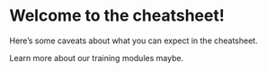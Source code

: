 # Welcome to the cheatsheet! {.unnumbered}

Here's some caveats about what you can expect in the cheatsheet.

Learn more about our training modules maybe.
